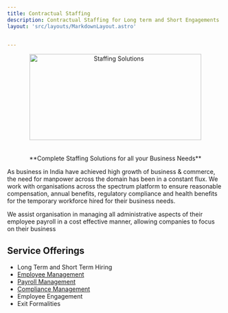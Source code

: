 ```yaml
---
title: Contractual Staffing
description: Contractual Staffing for Long term and Short Engagements 
layout: 'src/layouts/MarkdownLayout.astro'


---
```




<center><Image src="/cont-staff.jpeg" width='400' height='200' alt="Staffing Solutions"/></center>
<br></br>
<center>
**Complete Staffing Solutions for all your Business Needs**
</center>


As business in India have achieved high growth of business & commerce, the need for manpower across the domain has been in a constant flux. We work with organisations across the spectrum platform to ensure reasonable compensation, annual benefits, regulatory compliance and health benefits for the temporary workforce hired for their business needs.

We assist organisation in managing all administrative aspects of their employee payroll in a cost effective manner, allowing companies to focus on their business


## Service Offerings 

- Long Term and Short Term Hiring
- [Employee Management](/docs/employment/contractual-employee/)
- [Payroll Management](/docs/payroll/payroll)
 - [Compliance Management](/docs/intro)
 - Employee Engagement
 - Exit Formalities




